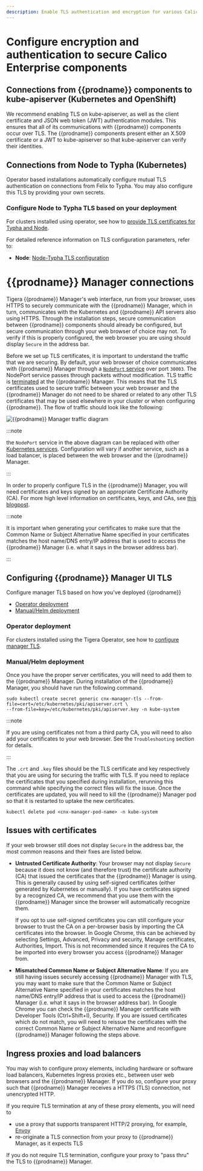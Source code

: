 ```yaml
---
description: Enable TLS authentication and encryption for various Calico Enterprise components.
---
```


# Configure encryption and authentication to secure Calico Enterprise components

## Connections from {{prodname}} components to kube-apiserver (Kubernetes and OpenShift)

We recommend enabling TLS on kube-apiserver, as well as the client certificate and JSON web token (JWT)
authentication modules. This ensures that all of its communications with {{prodname}} components occur
over TLS. The {{prodname}} components present either an X.509 certificate or a JWT to kube-apiserver
so that kube-apiserver can verify their identities.

## Connections from Node to Typha (Kubernetes)

Operator based installations automatically configure mutual TLS authentication on connections from
Felix to Typha. You may also configure this TLS by providing your own secrets.

### Configure Node to Typha TLS based on your deployment

For clusters installed using operator, see how to [provide TLS certificates for Typha and Node](typha-node-tls.mdx).

For detailed reference information on TLS configuration parameters, refer to:

- **Node**: [Node-Typha TLS configuration](../../reference/component-resources/node/felix/configuration.mdx#felix-typha-tls-configuration)

<!--TODO-XREFS-CC - **Typha**: [Node-Typha TLS configuration](../../reference/component-resources/typha/configuration#felix-typha-tls-configuration)-->

# {{prodname}} Manager connections

Tigera {{prodname}} Manager's web interface, run from your browser, uses HTTPS to securely communicate
with the {{prodname}} Manager, which in turn, communicates with the Kubernetes and {{prodname}} API
servers also using HTTPS. Through the installation steps, secure communication between
{{prodname}} components should already be configured, but secure communication through your web
browser of choice may not. To verify if this is properly configured, the web browser
you are using should display `Secure` in the address bar.

Before we set up TLS certificates, it is important to understand the traffic
that we are securing. By default, your web browser of choice communicates with
{{prodname}} Manager through a
[`NodePort` service](https://kubernetes.io/docs/tutorials/services/source-ip/#source-ip-for-services-with-typenodeport)
over port `30003`. The NodePort service passes through packets without modification.
TLS traffic is [terminated](https://en.wikipedia.org/wiki/TLS_termination_proxy)
at the {{prodname}} Manager. This means that the TLS certificates used to secure traffic
between your web browser and the {{prodname}} Manager do not need to be shared or related
to any other TLS certificates that may be used elsewhere in your cluster or when
configuring {{prodname}}. The flow of traffic should look like the following:

![{{prodname}} Manager traffic diagram](/img/calico-enterprise/cnx-tls-mgr-comms.svg)

:::note

the `NodePort` service in the above diagram can be replaced with other
[Kubernetes services](https://kubernetes.io/docs/concepts/services-networking/service/#publishing-services---service-types).
Configuration will vary if another service, such as a load balancer, is placed between the web
browser and the {{prodname}} Manager.

:::

In order to properly configure TLS in the {{prodname}} Manager, you will need
certificates and keys signed by an appropriate Certificate Authority (CA).
For more high level information on certificates, keys, and CAs, see
[this blogpost](http://www.steves-internet-guide.com/ssl-certificates-explained/).

:::note

It is important when generating your certificates to make sure
that the Common Name or Subject Alternative Name specified in your certificates
matches the host name/DNS entry/IP address that is used to access the {{prodname}} Manager
(i.e. what it says in the browser address bar).

:::

## Configuring {{prodname}} Manager UI TLS

Configure manager TLS based on how you've deployed {{prodname}}

- [Operator deployment](#operator-deployment)
- [Manual/Helm deployment](#manualhelm-deployment)

### Operator deployment

For clusters installed using the Tigera Operator, see how to [configure manager TLS](manager-tls.mdx).

### Manual/Helm deployment

Once you have the proper server certificates, you will need to add them to the
{{prodname}} Manager. During installation of the {{prodname}} Manager, you should have run
the following command.

```
sudo kubectl create secret generic cnx-manager-tls --from-file=cert=/etc/kubernetes/pki/apiserver.crt \
--from-file=key=/etc/kubernetes/pki/apiserver.key -n kube-system
```

:::note

If you are using certificates not from a third party CA,
you will need to also add your certificates to your web browser.
See the `Troubleshooting` section for details.

:::

The `.crt` and `.key` files should be the TLS certificate and key respectively
that you are using for securing the traffic with TLS. If you need to replace the
certificates that you specified during installation, rerunning this command while
specifying the correct files will fix the issue. Once the certificates are updated,
you will need to kill the {{prodname}} Manager pod so that it is restarted to uptake the new
certificates.

```
kubectl delete pod <cnx-manager-pod-name> -n kube-system
```

## Issues with certificates

If your web browser still does not display `Secure` in the address bar, the most
common reasons and their fixes are listed below.

- **Untrusted Certificate Authority**: Your browser may not display `Secure` because
  it does not know (and therefore trust) the certificate authority (CA) that issued
  the certificates that the {{prodname}} Manager is using. This is generally caused by using
  self-signed certificates (either generated by Kubernetes or manually). If you have
  certificates signed by a recognized CA, we recommend that you use them with the {{prodname}}
  Manager since the browser will automatically recognize them.

  If you opt to use self-signed certificates you can still configure your browser to
  trust the CA on a per-browser basis by importing the CA certificates into the browser.
  In Google Chrome, this can be achieved by selecting Settings, Advanced, Privacy and security,
  Manage certificates, Authorities, Import. This is not recommended since it requires the CA
  to be imported into every browser you access {{prodname}} Manager from.

- **Mismatched Common Name or Subject Alternative Name**: If you are still having issues
  securely accessing {{prodname}} Manager with TLS, you may want to make sure that the Common Name
  or Subject Alternative Name specified in your certificates matches the host name/DNS
  entry/IP address that is used to access the {{prodname}} Manager (i.e. what it says in the browser
  address bar). In Google Chrome you can check the {{prodname}} Manager certificate with Developer Tools
  (Ctrl+Shift+I), Security. If you are issued certificates which do not match,
  you will need to reissue the certificates with the correct Common Name or
  Subject Alternative Name and reconfigure {{prodname}} Manager following the steps above.

## Ingress proxies and load balancers

You may wish to configure proxy elements, including hardware or software load balancers, Kubernetes Ingress
proxies etc., between user web browsers and the {{prodname}} Manager. If you do so, configure your proxy
such that {{prodname}} Manager receives a HTTPS (TLS) connection, not unencrypted HTTP.

If you require TLS termination at any of these proxy elements, you will need to

- use a proxy that supports transparent HTTP/2 proxying, for example, [Envoy](https://www.envoyproxy.io/)
- re-originate a TLS connection from your proxy to {{prodname}} Manager, as it expects TLS

If you do not require TLS termination, configure your proxy to "pass thru" the TLS to {{prodname}} Manager.
